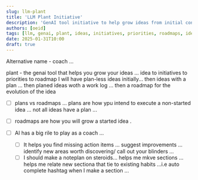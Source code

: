 ```yaml
---
slug: llm-plant
title: 'LLM Plant Initiative'
description: 'GenAI tool initiative to help grow ideas from initial concepts to initiatives, priorities, and roadmaps with structured evolution'
authors: [oeid]
tags: [llm, genai, plant, ideas, initiatives, priorities, roadmaps, idea-evolution, planning, initiatives]
date: 2025-01-31T10:00
draft: true
---
```



Alternative name - coach ...

plant - 
the genai tool that helps you grow your ideas ...
idea to initiatives to priorities to roadmap
I will have plan-less ideas initially... then ideas with a plan ... then planed ideas woth a work log ... then a roadmap for the evolution of the idea 


* [ ] plans vs roadmaps ... plans are how ypu intend to execute a non-started idea ... not all ideas have a plan ...
* [ ] roadmaps are how you will grow a started idea .

* [ ] AI has a big rile to play as a coach ...
	* [ ] It helps you find missing action items ... suggest improvements ... identify new areas worth discovering/ call out your blinders ...
	* [ ] I should make a noteplan on steroids... helps me mkve sections ... helps me relate new sectiona that tie to existing habits ...i.e auto complete hashtag when I make a section ...